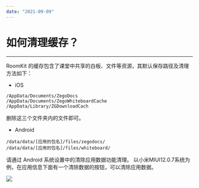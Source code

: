 ```yaml
---
date: "2021-09-09"
---
```

# 如何清理缓存？
---

RoomKit 的缓存包含了课堂中共享的白板、文件等资源，其默认保存路径及清理方法如下：

- iOS
```
/AppData/Documents/ZegoDocs 
/AppData/Documents/ZegoWhiteboardCache 
/AppData/Library/ZGDownloadCach
```
删除这三个文件夹内的文件即可。

- Android
```
/data/data/[应用的包名]/files/zegodocs/
/data/data/[应用的包名]/files/whiteboard/
```
请通过 Android 系统设置中的清除应用数据功能清理。
以小米MIUI12.0.7系统为例，在应用信息下面有一个清除数据的按钮，可以清除应用数据。

<Frame width="512" height="auto" caption=""><Frame width="512" height="auto" caption=""><img src="https://doc-media.zego.im/sdk-doc/Pics/FAQ/Android/clearcahe_android.png" /></Frame></Frame>